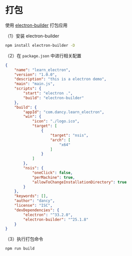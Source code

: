 # 打包

使用 [electron-builder](https://github.com/electron-userland/electron-builder) 打包应用

（1）安装 electron-builder

```bash
npm install electron-builder -D
```

（2）在 `package.json` 中进行相关配置

```json {8,10-28}
{
	"name": "learn_electron",
	"version": "1.0.0",
	"description": "this is a electron demo",
	"main": "main.js",
	"scripts": {
		"start": "electron .",
		"build": "electron-builder"
	},
	"build": {
		"appId": "com.dancy.learn_electron",
		"win": {
			"icon": "./logo.ico",
			"target": [
				{
					"target": "nsis",
					"arch": [
						"x64"
					]
				}
			]
		},
		"nsis": {
			"oneClick": false,
			"perMachine": true,
			"allowToChangeInstallationDirectory": true
		}
	},
	"keywords": [],
	"author": "dancy",
	"license": "ISC",
	"devDependencies": {
		"electron": "^33.2.0",
		"electron-builder": "^25.1.8"
	}
}
```

（3）执行打包命令

```bash
npm run build
```

